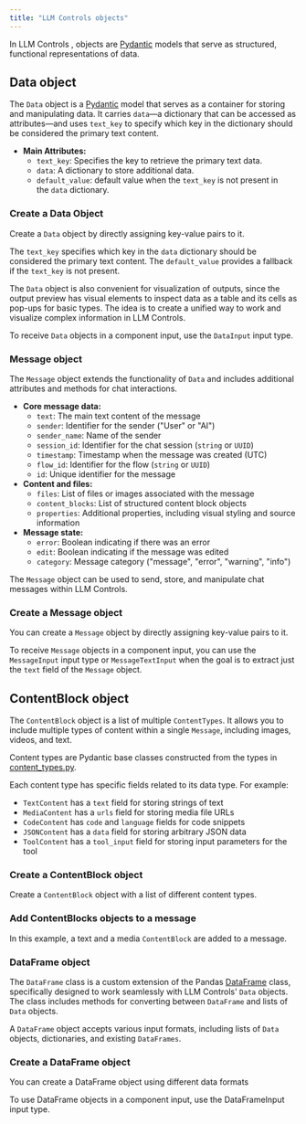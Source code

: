 ```yaml
---
title: "LLM Controls objects"
---
```


In LLM Controls , objects are [Pydantic](https://docs.pydantic.dev/latest/api/base_model/) models that serve as structured, functional representations of data.

## **Data object**[**​**](https://docs.langflow.org/concepts-objects#data-object)

The `Data` object is a [Pydantic](https://docs.pydantic.dev/latest/api/base_model/) model that serves as a container for storing and manipulating data. It carries `data`—a dictionary that can be accessed as attributes—and uses `text_key` to specify which key in the dictionary should be considered the primary text content.

- **Main Attributes:**
  - `text_key`: Specifies the key to retrieve the primary text data.
  - `data`: A dictionary to store additional data.
  - `default_value`: default value when the `text_key` is not present in the `data` dictionary.

### **Create a Data Object**[**​**](https://docs.langflow.org/concepts-objects#create-a-data-object)

Create a `Data` object by directly assigning key-value pairs to it.

The `text_key` specifies which key in the `data` dictionary should be considered the primary text content. The `default_value` provides a fallback if the `text_key` is not present.

The `Data` object is also convenient for visualization of outputs, since the output preview has visual elements to inspect data as a table and its cells as pop-ups for basic types. The idea is to create a unified way to work and visualize complex information in LLM Controls.

To receive `Data` objects in a component input, use the `DataInput` input type.

### **Message object**[**​**](https://docs.langflow.org/concepts-objects#message-object)

The `Message` object extends the functionality of `Data` and includes additional attributes and methods for chat interactions.

- **Core message data:**
  - `text`: The main text content of the message
  - `sender`: Identifier for the sender ("User" or "AI")
  - `sender_name`: Name of the sender
  - `session_id`: Identifier for the chat session (`string` or `UUID`)
  - `timestamp`: Timestamp when the message was created (UTC)
  - `flow_id`: Identifier for the flow (`string` or `UUID`)
  - `id`: Unique identifier for the message
- **Content and files:**
  - `files`: List of files or images associated with the message
  - `content_blocks`: List of structured content block objects
  - `properties`: Additional properties, including visual styling and source information
- **Message state:**
  - `error`: Boolean indicating if there was an error
  - `edit`: Boolean indicating if the message was edited
  - `category`: Message category ("message", "error", "warning", "info")

The `Message` object can be used to send, store, and manipulate chat messages within LLM Controls.

### **Create a Message object**[**​**](https://docs.langflow.org/concepts-objects#create-a-message-object)

You can create a `Message` object by directly assigning key-value pairs to it.

To receive `Message` objects in a component input, you can use the `MessageInput` input type or `MessageTextInput` when the goal is to extract just the `text` field of the `Message` object.

## **ContentBlock object**[**​**](https://docs.langflow.org/concepts-objects#contentblock-object)

The `ContentBlock` object is a list of multiple `ContentTypes`. It allows you to include multiple types of content within a single `Message`, including images, videos, and text.

Content types are Pydantic base classes constructed from the types in [content\_](https://github.com/langflow-ai/langflow/blob/main/src/backend/base/langflow/schema/content_types.py)[types.py](http://types.py).

Each content type has specific fields related to its data type. For example:

- `TextContent` has a `text` field for storing strings of text
- `MediaContent` has a `urls` field for storing media file URLs
- `CodeContent` has `code` and `language` fields for code snippets
- `JSONContent` has a `data` field for storing arbitrary JSON data
- `ToolContent` has a `tool_input` field for storing input parameters for the tool

### **Create a ContentBlock object**[**​**](https://docs.langflow.org/concepts-objects#create-a-contentblock-object)

Create a `ContentBlock` object with a list of different content types.

### **Add ContentBlocks objects to a message**

In this example, a text and a media `ContentBlock` are added to a message.

### **DataFrame object**[**​**](https://docs.langflow.org/concepts-objects#dataframe-object)

The `DataFrame` class is a custom extension of the Pandas [DataFrame](https://pandas.pydata.org/docs/reference/api/pandas.DataFrame.html) class, specifically designed to work seamlessly with LLM Controls' `Data` objects. The class includes methods for converting between `DataFrame` and lists of `Data` objects.

A `DataFrame` object accepts various input formats, including lists of `Data` objects, dictionaries, and existing `DataFrames`.

### **Create a DataFrame object**[**​**](https://docs.langflow.org/concepts-objects#create-a-dataframe-object)

You can create a DataFrame object using different data formats

To use DataFrame objects in a component input, use the DataFrameInput input type.